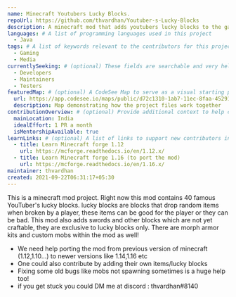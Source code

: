 ```yaml
---
name: Minecraft Youtubers Lucky Blocks.
repoUrl: https://github.com/thvardhan/Youtuber-s-Lucky-Blocks
description: A minecraft mod that adds youtubers lucky blocks to the game. One can break the blocks and get random drops which are related to a particular youtuber
languages: # A list of programming languages used in this project
  - Java
tags: # A list of keywords relevant to the contributors for this project
  - Gaming
  - Media
currentlySeeking: # (optional) These fields are searchable and very helpful for contributors to match well with your project
  - Developers
  - Maintainers
  - Testers
featuredMap: # (optional) A CodeSee Map to serve as a visual starting point for contributors
  url: https://app.codesee.io/maps/public/d72c1310-1ab7-11ec-8faa-452918c66fe9
  description: Map demonstrating how the project files work together
contributionOverview: # (optional) Provide additional context to help contributors match well with your project
  mainLocation: India
  idealEffort: 1 PR a month
  isMentorshipAvailable: true
learnLinks: # (optional) A list of links to support new contributors in learning about your project and tech stack and culture / community
  - title: Learn Minecraft forge 1.12
    url: https://mcforge.readthedocs.io/en/1.12.x/
  - title: Learn Minecraft forge 1.16 (to port the mod)
    url: https://mcforge.readthedocs.io/en/1.16.x/
maintainer: thvardhan
created: 2021-09-22T06:31:17+05:30
---
```


<!-- Divide your content into sections using our handy shortcodes. Each section is optional -->

<Overview>
This is a minecraft mod project. Right now this mod contains 40 famous YouTuber's lucky blocks. lucky blocks are blocks
that drop random items when broken by a player, these items can be good for the player or they can be bad.
This mod also adds swords and other blocks which are not yet craftable, they are exclusive to lucky blocks only.
There are morph armor kits and custom mobs within the mod as well!
</Overview>

<Contributing>

- We need help porting the mod from previous version of minecraft (1.12,1.10...) to newer versions like 1.14,1.16 etc
- One could also contribute by adding their own items/lucky blocks
- Fixing some old bugs like mobs not spawning sometimes is a huge help too!
- if you get stuck you could DM me at discord : thvardhan#8140

</Contributing>
